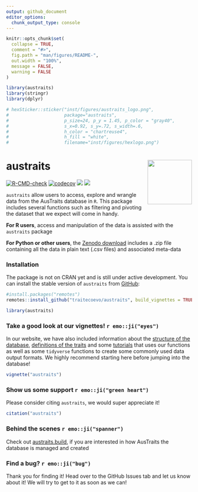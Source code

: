 ```yaml
---
output: github_document
editor_options: 
  chunk_output_type: console
---
```


<!-- README.md is generated from README.Rmd. Please edit that file -->

```r
knitr::opts_chunk$set(
  collapse = TRUE,
  comment = "#>",
  fig.path = "man/figures/README-",
  out.width = "100%",
  message = FALSE,
  warning = FALSE
)

library(austraits) 
library(stringr)
library(dplyr)

# hexSticker::sticker("inst/figures/austraits_logo.png",
#                     package="austraits",
#                     p_size=24, p_y = 1.45, p_color = "gray40",
#                     s_x=0.92, s_y=.72, s_width=.6,
#                     h_color = "chartreuse4",
#                     h_fill = "white",
#                     filename="inst/figures/hexlogo.png")
```


# austraits <img src="man/figures/hexlogo.png" align="right" alt="" width="120" />

<!-- badges: start -->
[![R-CMD-check](https://github.com/traitecoevo/austraits/actions/workflows/R-CMD-check.yml/badge.svg)](https://github.com/traitecoevo/austraits/actions/workflows/R-CMD-check.yml)
[![codecov](https://codecov.io/gh/traitecoevo/austraits/branch/master/graph/badge.svg?token=JT1M0AMZ44)](https://codecov.io/gh/traitecoevo/austraits)
[![](https://img.shields.io/badge/doi-10.1038/s41597--021--01006--6-blue.svg)](https://doi.org/10.1038/s41597-021-01006-6)
[![](https://img.shields.io/badge/lifecycle-stable-brightgreen.svg)](https://lifecycle.r-lib.org/articles/stages.html#stable)
<!-- badges: end -->

`austraits` allow users to access, explore and wrangle data from the AusTraits database in `R`. This package includes several functions such as filtering and pivoting the dataset that we expect will come in handy. 

**For R users**, access and manipulation of the data is assisted with the `austraits` package

**For Python or other users**, the [Zenodo download](https://zenodo.org/record/5112001#collapseTwo) includes a .zip file containing all the data in plain text (.csv files) and associated meta-data 

### Installation

The package is not on CRAN yet and is still under active development. You can install the stable version of `austraits` from [GitHub](https://github.com/traitecoevo/austraits):

```r
#install.packages("remotes")
remotes::install_github("traitecoevo/austraits", build_vignettes = TRUE)

library(austraits) 
```

### Take a good look at our vignettes! `r emo::ji("eyes")`

In our website, we have also included information about the [structure of the database](https://traitecoevo.github.io/austraits/articles/structure.html), [definitions of the traits](https://traitecoevo.github.io/austraits/articles/dictionary.html) and some [tutorials](https://traitecoevo.github.io/austraits/articles/austraits.html) that uses our functions as well as some `tidyverse` functions to create some commonly used data output formats. We highly recommend starting here before jumping into the database! 

```r
vignette("austraits")
```

### Show us some support `r emo::ji("green heart")`

Please consider citing `austraits`, we would super appreciate it! 

```r
citation("austraits")
```

### Behind the scenes `r emo::ji("spanner")`

Check out [austraits.build](http://traitecoevo.github.io/austraits.build/), if you are interested in how AusTraits the database is managed and created

### Find a bug? `r emo::ji("bug")`

Thank you for finding it! Head over to the GitHub Issues tab and let us know about it! We will try to get to it as soon as we can! 


